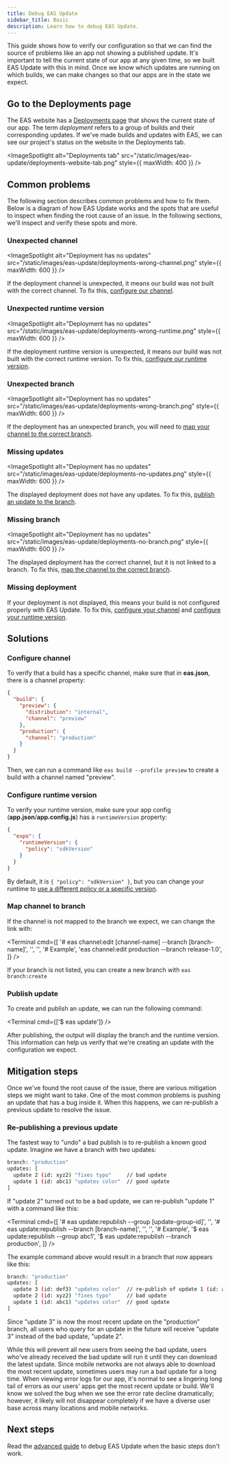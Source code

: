 ```yaml
---
title: Debug EAS Update
sidebar_title: Basic
description: Learn how to debug EAS Update.
---
```



This guide shows how to verify our configuration so that we can find the source of problems like an app not showing a published update. It's important to tell the current state of our app at any given time, so we built EAS Update with this in mind. Once we know which updates are running on which builds, we can make changes so that our apps are in the state we expect.

## Go to the Deployments page

The EAS website has a [Deployments page](https://expo.dev/accounts/[account]/projects/[project]/deployments) that shows the current state of our app. The term _deployment_ refers to a group of builds and their corresponding updates. If we've made builds and updates with EAS, we can see our project's status on the website in the Deployments tab.

<ImageSpotlight
  alt="Deployments tab"
  src="/static/images/eas-update/deployments-website-tab.png"
  style={{ maxWidth: 400 }}
/>

## Common problems

The following section describes common problems and how to fix them. Below is a diagram of how EAS Update works and the spots that are useful to inspect when finding the root cause of an issue. In the following sections, we'll inspect and verify these spots and more.

<ImageSpotlight alt="Map of debugging spots" src="/static/images/eas-update/debug-map.png" />

### Unexpected channel

<ImageSpotlight
  alt="Deployment has no updates"
  src="/static/images/eas-update/deployments-wrong-channel.png"
  style={{ maxWidth: 600 }}
/>

If the deployment channel is unexpected, it means our build was not built with the correct channel. To fix this, [configure our channel](/#configure-channel).

### Unexpected runtime version

<ImageSpotlight
  alt="Deployment has no updates"
  src="/static/images/eas-update/deployments-wrong-runtime.png"
  style={{ maxWidth: 600 }}
/>

If the deployment runtime version is unexpected, it means our build was not built with the correct runtime version. To fix this, [configure our runtime version](/#configure-runtime-version).

### Unexpected branch

<ImageSpotlight
  alt="Deployment has no updates"
  src="/static/images/eas-update/deployments-wrong-branch.png"
  style={{ maxWidth: 600 }}
/>

If the deployment has an unexpected branch, you will need to [map your channel to the correct branch](/#map-channel-to-branch).

### Missing updates

<ImageSpotlight
  alt="Deployment has no updates"
  src="/static/images/eas-update/deployments-no-updates.png"
  style={{ maxWidth: 600 }}
/>

The displayed deployment does not have any updates. To fix this, [publish an update to the branch](/#publish-update).

### Missing branch

<ImageSpotlight
  alt="Deployment has no updates"
  src="/static/images/eas-update/deployments-no-branch.png"
  style={{ maxWidth: 600 }}
/>

The displayed deployment has the correct channel, but it is not linked to a branch. To fix this, [map the channel to the correct branch](/#map-channel-to-branch).

### Missing deployment

If your deployment is not displayed, this means your build is not configured properly with EAS Update. To fix this, [configure your channel](/#configure-channel) and [configure your runtime version](/#configure-runtime-version).

## Solutions

### Configure channel

To verify that a build has a specific channel, make sure that in **eas.json**, there is a channel property:

```json eas.json
{
  "build": {
    "preview": {
      "distribution": "internal",
      "channel": "preview"
    },
    "production": {
      "channel": "production"
    }
  }
}
```

Then, we can run a command like `eas build --profile preview` to create a build with a channel named "preview".

### Configure runtime version

To verify your runtime version, make sure your app config (**app.json**/**app.config.js**) has a `runtimeVersion` property:

```json app.json
{
  "expo": {
    "runtimeVersion": {
      "policy": "sdkVersion"
    }
  }
}
```

By default, it is `{ "policy": "sdkVersion" }`, but you can change your runtime to [use a different policy or a specific version](/eas-update/runtime-versions).

### Map channel to branch

If the channel is not mapped to the branch we expect, we can change the link with:

<Terminal
  cmd={[
    '# eas channel:edit [channel-name] --branch [branch-name]',
    '',
    '',
    '# Example',
    'eas channel:edit production --branch release-1.0',
  ]}
/>

If your branch is not listed, you can create a new branch with `eas branch:create`

### Publish update

To create and publish an update, we can run the following command:

<Terminal cmd={['$ eas update']} />

After publishing, the output will display the branch and the runtime version. This information can help us verify that we're creating an update with the configuration we expect.

## Mitigation steps

Once we've found the root cause of the issue, there are various mitigation steps we might want to take. One of the most common problems is pushing an update that has a bug inside it. When this happens, we can re-publish a previous update to resolve the issue.

### Re-publishing a previous update

The fastest way to "undo" a bad publish is to re-publish a known good update. Imagine we have a branch with two updates:

```bash
branch: "production"
updates: [
  update 2 (id: xyz2) "fixes typo"     // bad update
  update 1 (id: abc1) "updates color"  // good update
]
```

If "update 2" turned out to be a bad update, we can re-publish "update 1" with a command like this:

<Terminal
  cmd={[
    '# eas update:republish --group [update-group-id]',
    '',
    '# eas update:republish --branch [branch-name]',
    '',
    '',
    '# Example',
    '$ eas update:republish --group abc1',
    '$ eas update:republish --branch production',
  ]}
/>

The example command above would result in a branch that now appears like this:

```bash
branch: "production"
updates: [
  update 3 (id: def3) "updates color"  // re-publish of update 1 (id: abc1)
  update 2 (id: xyz2) "fixes typo"     // bad update
  update 1 (id: abc1) "updates color"  // good update
]
```

Since "update 3" is now the most recent update on the "production" branch, all users who query for an update in the future will receive "update 3" instead of the bad update, "update 2".

While this will prevent all new users from seeing the bad update, users who've already received the bad update will run it until they can download the latest update. Since mobile networks are not always able to download the most recent update, sometimes users may run a bad update for a long time. When viewing error logs for our app, it's normal to see a lingering long tail of errors as our users' apps get the most recent update or build. We'll know we solved the bug when we see the error rate decline dramatically; however, it likely will not disappear completely if we have a diverse user base across many locations and mobile networks.

## Next steps

Read the [advanced guide](/eas-update/debug-advanced) to debug EAS Update when the basic steps don't work.